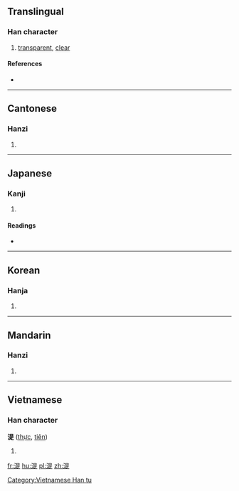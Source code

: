 ==Translingual==

===Han character===
{{Han char|rn=85|rad=水|as=09|sn=12|four=36181|canj=EAMO}}

# [[transparent]], [[clear]]

====References====
* {{Han ref|kx=0637.180|dkj=17847|dj=1044.130|hdz=31673.110|uh=6E5C|ud=28252|bh=DA41|bd=55873}}

----

==Cantonese==

===Hanzi===
{{yue-hanzi|jyut=|y=jik6}}

# {{defn|lang=yue|sort=水09}}

----

==Japanese==

===Kanji===
{{ja-kanji|grade=|rs=水09}}

# {{defn|lang=ja|sort=水09}}

====Readings====
* {{ja-readings|on=[[しょく]] (shoku), [[じき]] (jiki)|kun=[[きよい]] (kiyoi)}}

----

==Korean==

===Hanja===
{{ko-hanja|hangeul=식|eumhun=|rv=sik|mr=sik|y=sik}}

# {{defn|lang=ko|sort=水09}}

----

==Mandarin==

===Hanzi===
{{cmn-hanzi|pin=[[chēng]] ([[cheng1]]), [[shí]] ([[shi2]]), [[zhēn]] ([[zhen1]])|wg=ch'eng<sup>1</sup>, shih<sup>2</sup>, chen<sup>1</sup>}}

# {{defn|lang=cmn|sort=水09}}

----

==Vietnamese==

===Han character===
'''湜''' ([[thực]], [[tiên]])

# {{defn|vi}}

[[Category:Vietnamese Han tu]]

[[fr:湜]]
[[hu:湜]]
[[pl:湜]]
[[zh:湜]]